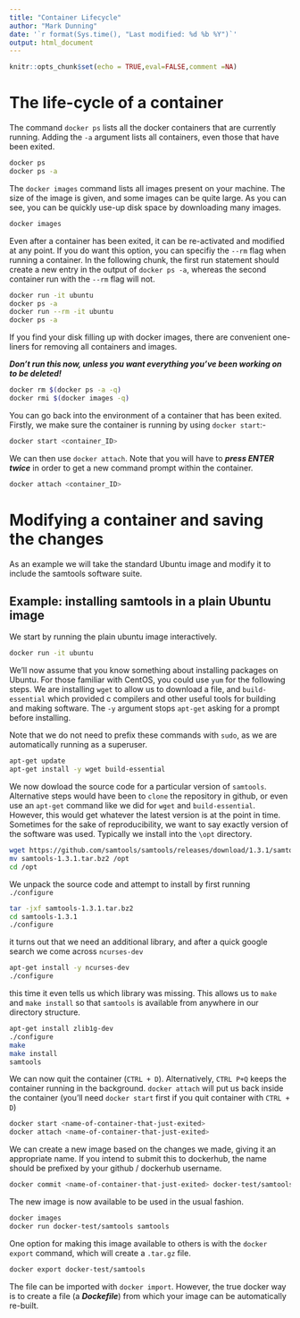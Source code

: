 ```yaml
---
title: "Container Lifecycle"
author: "Mark Dunning"
date: '`r format(Sys.time(), "Last modified: %d %b %Y")`'
output: html_document
---
```


```r
knitr::opts_chunk$set(echo = TRUE,eval=FALSE,comment =NA)
```

# The life-cycle of a container

The command `docker ps` lists all the docker containers that are currently running. Adding the `-a` argument lists all containers, even those that have been exited. 

```bash
docker ps
docker ps -a
```

The `docker images` command lists all images present on your machine. The size of the image is given, and some images can be quite large. As you can see, you can be quickly use-up disk space by downloading many images.


```bash
docker images
```

Even after a container has been exited, it can be re-activated and modified at any point. If you do want this option, you can specifiy the `--rm` flag when running a container. In the following chunk, the first run statement should create a new entry in the output of `docker ps -a`, whereas the second container run with the `--rm` flag will not.

```bash
docker run -it ubuntu
docker ps -a
docker run --rm -it ubuntu
docker ps -a

```

If you find your disk filling up with docker images, there are convenient one-liners for removing all containers and images.

***Don't run this now, unless you want everything you've been working on to be deleted!***

```bash
docker rm $(docker ps -a -q)
docker rmi $(docker images -q)
```

You can go back into the environment of a container that has been exited. Firstly, we make sure the container is running by using `docker start`:-

```bash
docker start <container_ID>
```

We can then use `docker attach`. Note that you will have to ***press ENTER twice*** in order to get a new command prompt within the container.

```bash
docker attach <container_ID>
```



# Modifying a container and saving the changes

As an example we will take the standard Ubuntu image and modify it to include the samtools software suite.

## Example: installing samtools in a plain Ubuntu image

We start by running the plain ubuntu image interactively.

```bash
docker run -it ubuntu
```

We'll now assume that you know something about installing packages on Ubuntu. For those familiar with CentOS, you could use `yum` for the following steps. We are installing `wget` to allow us to download a file, and `build-essential` which provided c compilers and other useful tools for building and making software. The `-y` argument stops `apt-get` asking for a prompt before installing.

Note that we do not need to prefix these commands with `sudo`, as we are automatically running as a superuser.

```bash
apt-get update
apt-get install -y wget build-essential
```

We now dowload the source code for a particular version of `samtools`. Alternative steps would have been to `clone` the repository in github, or even use an `apt-get` command like we did for `wget` and `build-essential`. However, this would get whatever the latest version is at the point in time. Sometimes for the sake of reproducibility, we want to say exactly version of the software was used. Typically we install into the `\opt` directory.

```bash
wget https://github.com/samtools/samtools/releases/download/1.3.1/samtools-1.3.1.tar.bz2
mv samtools-1.3.1.tar.bz2 /opt
cd /opt
```

We unpack the source code and attempt to install by first running `./configure`


```bash
tar -jxf samtools-1.3.1.tar.bz2
cd samtools-1.3.1
./configure
```

it turns out that we need an additional library, and after a quick google search we come across `ncurses-dev`

```bash
apt-get install -y ncurses-dev
./configure
```

this time it even tells us which library was missing. This allows us to `make` and `make install` so that `samtools` is available from anywhere in our directory structure.

```bash
apt-get install zlib1g-dev
./configure
make
make install
samtools
```

We can now quit the container (`CTRL + D`). Alternatively, `CTRL P+Q` keeps the container running in the background. `docker attach` will put us back inside the container (you'll need `docker start` first if you quit container with `CTRL + D`)

```bash
docker start <name-of-container-that-just-exited>
docker attach <name-of-container-that-just-exited>
```


We can create a new image based on the changes we made, giving it an appropriate name. If you intend to submit this to dockerhub, the name should be prefixed by your github / dockerhub username.

```bash
docker commit <name-of-container-that-just-exited> docker-test/samtools
```

The new image is now available to be used in the usual fashion.

```bash
docker images
docker run docker-test/samtools samtools
```

One option for making this image available to others is with the `docker export` command, which will create a `.tar.gz` file.

```bash
docker export docker-test/samtools
```

The file can be imported with `docker import`. However, the true docker way is to create a file (a ***Dockefile***) from which your image can be automatically re-built.